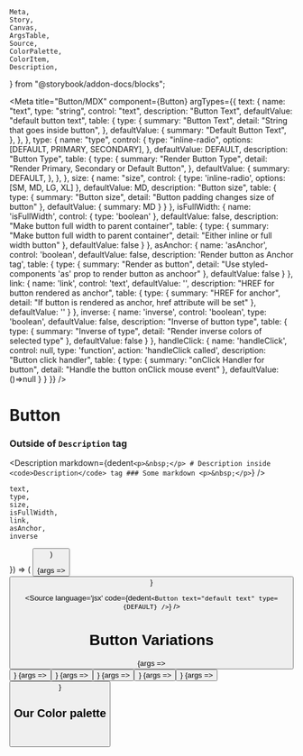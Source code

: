 	Meta,
	Story,
	Canvas,
	ArgsTable,
	Source,
	ColorPalette,
	ColorItem,
	Description,
} from "@storybook/addon-docs/blocks";


<Meta
  title="Button/MDX"
  component={Button}
  argTypes={{
    text: {
      name: "text",
      type: "string",
      control: "text",
      description: "Button Text",
	    defaultValue: "default button text",
      table: {
        type: {
          summary: "Button Text",
          detail: "String that goes inside button",
        },
        defaultValue: {
          summary: "Default Button Text",
        },
      },
    },
    type: {
      name: "type",
      control: {
        type: "inline-radio",
        options: [DEFAULT, PRIMARY, SECONDARY],
      },
	    defaultValue: DEFAULT,
      description: "Button Type",
      table: {
        type: {
          summary: "Render Button Type",
          detail: "Render Primary, Secondary or Default Button",
        },
        defaultValue: {
          summary: DEFAULT,
        },
      },
    },
	  size: {
		  name: "size",
		  control: {
			  type: 'inline-radio',
			  options: [SM, MD, LG, XL]
		  },
		  defaultValue: MD,
		  description: "Button size",
		  table: {
			  type: {
				  summary: "Button size",
				  detail: "Button padding changes size of button"
			  },
			  defaultValue: {
				  summary: MD
			  }
		  }
	  },
	  isFullWidth: {
		  name: 'isFullWidth',
		  control: {
			  type: 'boolean'
		  },
		  defaultValue: false,
		  description: "Make button full width to parent container",
		  table: {
			  type: {
				  summary: "Make button full width to parent container",
				  detail: "Either inline or full width button"
			  },
			  defaultValue: false
		  }
	  },
	  asAnchor: {
		  name: 'asAnchor',
		  control: 'boolean',
		  defaultValue: false,
		  description: 'Render button as Anchor tag',
		  table: {
			  type: {
				  summary: "Render as button",
				  detail: "Use styled-components 'as' prop to render button as anchoor"
			  },
			  defaultValue: false
		  }
	  },
	  link: {
		  name: 'link',
		  control: 'text',
		  defaultValue: '',
		  description: "HREF for button rendered as anchor",
		  table: {
			  type: {
				  summary: "HREF for anchor",
				  detail: "If button is rendered as anchor, href attribute will be set"
			  },
			  defaultValue: ''
		  }
	  },
	  inverse: {
		  name: 'inverse',
		  control: 'boolean',
		  type: 'boolean',
		  defaultValue: false,
		  description: "Inverse of button type",
		  table: {
			  type: {
				  summary: "Inverse of type",
				  detail: "Render inverse colors of selected type"
			  },
			  defaultValue: false
		  }
	  },
	  handleClick: {
		  name: 'handleClick',
		  control: null,
		  type: 'function',
		  action: 'handleClick called',
		  description: "Button click handler",
		  table: {
			  type: {
				  summary: "onClick Handler for button",
				  detail: "Handle the button onClick mouse event"
			  },
			  defaultValue: ()=>null
		  }
	  }
  }}
/>

# Button
### Outside of `Description` tag
<Description markdown={dedent`
	<p>&nbsp;</p>
	# Description inside <code>Description</code> tag
	### Some markdown
	<p>&nbsp;</p>
`} />

	text,
	type,
	size,
	isFullWidth,
	link,
	asAnchor,
	inverse
}) => (
	<Button
		text={text}
		type={type}
		size={size}
		isFullWidth={isFullWidth}
		link={link}
		asAnchor={asAnchor}
		inverse={inverse}
	/>
)

<Story name="Default Button">
	{args => <Button {...args} />}
</Story>

<ArgsTable story="Default Button" />

<Source
	language='jsx'
	code={dedent`
     <Button text="default text" type={DEFAULT} />
  `}
/>

# Button Variations

<Canvas>
	<Story name="Default XL" args={{text: DEFAULT, type: DEFAULT, size: XL}}>
		{args => <Button {...args} />}
	</Story>
	<Story name="Default XL Inverse" args={{text: `inverse`, type: DEFAULT, size: XL, inverse: true}}>
		{args => <Button {...args} />}
	</Story>
	<Story name="Primary LG" args={{text: PRIMARY, type: PRIMARY, size: LG}}>
		{args => <Button {...args} />}
	</Story>
	<Story name="Primary LG Inverse" args={{text: 'inverse', type: PRIMARY, size: LG, inverse: true}}>
		{args => <Button {...args} />}
	</Story>
	<Story name="Secondary SM" args={{text: SECONDARY, type: SECONDARY, size: SM}}>
		{args => <Button {...args} />}
	</Story>
	<Story name="Secondary SM Inverse" args={{text: 'inverse', type: SECONDARY, size: SM, inverse: true}}>
		{args => <Button {...args} />}
	</Story>
</Canvas>

## Our Color palette
<p>&nbsp;</p>

<ColorPalette>
	<ColorItem
		title="Button BG Colors"
		subtitle="Default state"
		colors={[
			'#333',
			'#a00000',
			'#0255d7'
		]} />
	<ColorItem
		title="Button BG Colors"
		subtitle="Hover state"
		colors={[
			'#1d1d1d',
			'#ba1e1e',
			'#1d6de2'
		]} />
</ColorPalette>